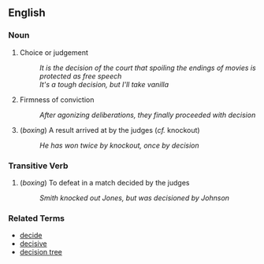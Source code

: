 == English ==

=== Noun ===

# Choice or judgement
#: ''It is the decision of the court that spoiling the endings of movies is protected as free speech''
#: ''It's a tough decision, but I'll take vanilla''
# Firmness of conviction
#: ''After agonizing deliberations, they finally proceeded with decision''
# (''boxing'') A result arrived at by the judges (''cf.'' knockout)
#: ''He has won twice by knockout, once by decision''

=== Transitive Verb ===

# (''boxing'') To defeat in a match decided by the judges
#: ''Smith knocked out Jones, but was decisioned by Johnson''

=== Related Terms ===

*[[decide]]
*[[decisive]]
*[[decision tree]]
